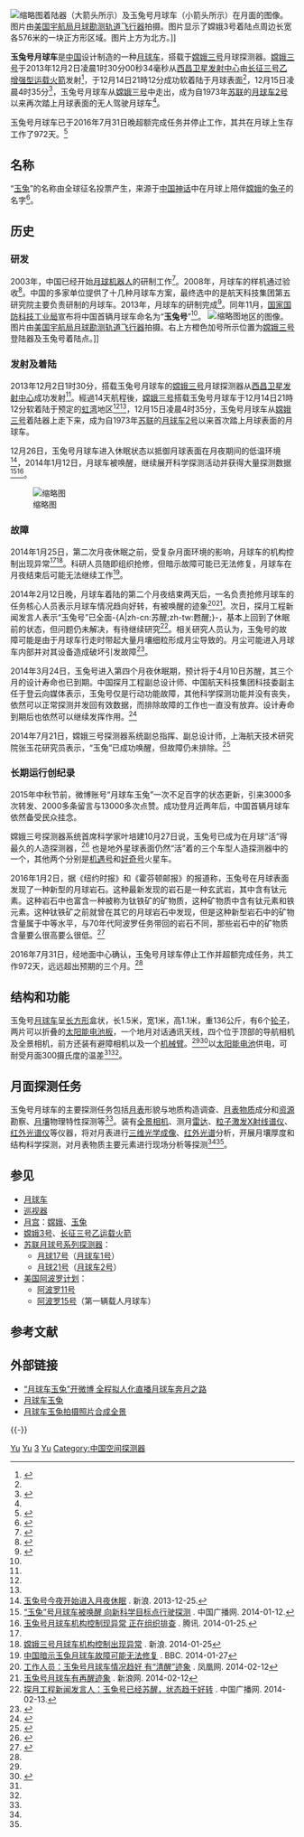{{UTC+8}}
{{Infobox Spacecraft
|Name = 玉兔号月球车
|Image = 
|Caption = 在月球表面工作中的玉兔号月球车
|Organisation = {{Flagicon|China}} [[国家航天局|国家航天局]]（CNSA）
|Major_Contractors = [[中国空间技术研究院|中国空间技术研究院]]<ref name="chinadaily01">{{cite web |url = http://www.chinadaily.com.cn/hqgj/jryw/2013-12-03/content_10726368.html |title = “嫦娥三号”登月 上海航天人介绍“玉兔号” |date = 2013-12-03 |publisher = 中国日报 |access-date = 2013-12-14 |archive-url = https://web.archive.org/web/20131214163120/http://www.chinadaily.com.cn/hqgj/jryw/2013-12-03/content_10726368.html |archive-date = 2013-12-14 |dead-url = no }}</ref>
|Mission_Type = [[月球車|月球車]]<ref>[http://www.apdnews.com/news/61661.html “玉兔号”月球车成功实施首次科学探测] {{Wayback|url=http://www.apdnews.com/news/61661.html |date=20140115103012 }}，亚太日报，2014年1月15日</ref>
|Launch Date  = 2013年12月2日
|Launch_Vehicle = [[长征三号乙运载火箭|长征三号乙增强型]]
|Launch_Site = {{flagicon|China}}[[西昌卫星发射中心|西昌卫星发射中心]]
|Mission_Duration = 預計3个月<ref name="163.com01">{{cite web|url=http://news.163.com/13/1202/04/9F2JDA9P0001124J.html|title=“玉兔号”月球车将在月面工作3个月到1年|publisher=网易|date=2013-12-02|access-date=2013-12-14|archive-url=https://web.archive.org/web/20131206135831/http://news.163.com/13/1202/04/9F2JDA9P0001124J.html|archive-date=2013-12-06|dead-url=yes}}</ref>，實際{{Age in days|2013|12|2|2016|7|31}}天，即{{Age in years, months and days|2013|12|2|2016|7|31}}(自發射)
|Mass = 136千克<ref name="xinhua01">{{cite web |url = http://news.xinhuanet.com/world/2013-12/13/c_118552981.htm |title = 走近“玉兔号”——解密我国首个月球车 |publisher = 新华网 |date = 2013-12-13 |access-date = 2013-12-14 |archive-url = https://web.archive.org/web/20131228225013/http://news.xinhuanet.com/world/2013-12/13/c_118552981.htm |archive-date = 2013-12-28 |dead-url = no }}</ref>
|Dimensions = 长1.5米，宽1米，高1.1米（太阳翼收拢状态）<ref name="xinhua01" />
<!--行星表面与月面着陆-->
|Planet = [[月球|月球]]
|Planet_Landing = 2013年12月14日<ref name="xinhua02">{{cite web|url=http://news.xinhuanet.com/mil/2013-12/14/c_118558993.htm|title=中國首次實現航天器在地外天體軟著陸|date=2013-12-14|publisher=新华网|access-date=2019-01-03|archive-url=https://web.archive.org/web/20170112185112/http://news.xinhuanet.com/mil/2013-12/14/c_118558993.htm|archive-date=2017-01-12|dead-url=no}}</ref><ref name="BBC" />
|Planet_Coords = [[雨海|雨海]]西北地区（“[[虹湾|虹湾]]着陆区”）<ref name='Landing in Mare Imbrium'>{{cite news | title = 'Remarkable' rocks within reach of Jade Rabbit rover | date = 16 December 2013 | url = http://www.bbc.co.uk/news/science-environment-25402455 | publisher = BBC | accessdate = 2013-12-18 | archive-url = https://web.archive.org/web/20131218052837/http://www.bbc.co.uk/news/science-environment-25402455 | archive-date = 2013-12-18 | dead-url = no }}</ref><ref>{{cite web | url = http://www.spaceflightnow.com/china/change3/131214landing/#.Uqzk7EAwCZA | title = China successfully lands robotic rover on the moon> | access-date = 2013-12-19 | archive-url = https://web.archive.org/web/20131220010054/http://www.spaceflightnow.com/china/change3/131214landing/#.Uqzk7EAwCZA | archive-date = 2013-12-20 | dead-url = no }}</ref><ref>{{cite web | url= http://ww2.sinaimg.cn/mw1024/5f50f3afgw1ebjm28fzibj20v31rjgvr.jpg | title= Landing map of Chang'e 3 | access-date= 2013-12-19 | archive-url= https://web.archive.org/web/20131221111011/http://ww2.sinaimg.cn/mw1024/5f50f3afgw1ebjm28fzibj20v31rjgvr.jpg | archive-date= 2013-12-21 | dead-url= yes }}</ref><ref name="xinhua03">{{cite web |url = http://news.xinhuanet.com/mil/2013-12/04/c_118413316_2.htm |title = 专家讲述“玉兔号”月球车的星际传奇 |date = 2013-12-04 |access-date = 2013-12-14 |archive-url = https://web.archive.org/web/20131228225015/http://news.xinhuanet.com/mil/2013-12/04/c_118413316_2.htm |archive-date = 2013-12-28 |dead-url = no }}</ref><ref name="BBC">{{cite web |url = http://www.bbc.co.uk/zhongwen/trad/china/2013/12/131214_china_moon.shtml |title = 「嫦娥三號」在月球成功軟著陸 |publisher = BBC |date = 2013-12-14 |access-date = 2013-12-14 |archive-url = https://web.archive.org/web/20131220195553/http://www.bbc.co.uk/zhongwen/trad/china/2013/12/131214_china_moon.shtml |archive-date = 2013-12-20 |dead-url = no }}</ref> <br> {{Lunar coords and quad cat|44.1260|N|19.5014|W}}<ref name='Landing in Mare Imbrium'/><ref>{{cite web|url=http://www.collectspace.com/news/news-121413a.html|title=China's Chang'e-3 probe and rover makes first moon landing in 37 years|access-date=2013-12-15|archive-url=https://web.archive.org/web/20131215151646/http://www.collectspace.com/news/news-121413a.html|archive-date=2013-12-15|dead-url=no}}</ref><ref>{{cite web|url=http://paper.ce.cn/jjrb/html/2013-12/15/content_181765.htm|title=嫦娥三姑娘：落月之舞惊艳四方|access-date=2013-12-15|archive-url=https://web.archive.org/web/20131215174620/http://paper.ce.cn/jjrb/html/2013-12/15/content_181765.htm|archive-date=2013-12-15|dead-url=no}}</ref>
|Planet_Depart  =
}}
[[File:Chang'e_3_landing_site.png|缩略图]]着陆器（大箭头所示）及玉兔号月球车（小箭头所示）在月面的图像。图片由[[美国宇航局|美国宇航局]][[月球勘测轨道飞行器|月球勘测轨道飞行器]]拍摄。图片显示了嫦娥3号着陆点周边长宽各576米的一块正方形区域。图片上方为北方。]]

'''玉兔号月球车'''是[[中国|中国]]设计制造的一种[[月球车|月球车]]，搭载于[[嫦娥三号|嫦娥三号]]月球探测器。[[嫦娥三号|嫦娥三号]]于2013年12月2日凌晨1时30分00秒34毫秒从[[西昌卫星发射中心|西昌卫星发射中心]]由[[长征三号乙运载火箭|长征三号乙增强型运载火箭]]发射<ref name="launch">{{Cite web |url=http://news.163.com/13/1202/02/9F2BG1N900014JB5.html |title=嫦娥三号发射全记录 |access-date=2013-12-02 |archive-url=https://web.archive.org/web/20131203043447/http://news.163.com/13/1202/02/9F2BG1N900014JB5.html |archive-date=2013-12-03 |dead-url=no }}</ref>，于12月14日21時12分成功软着陆于月球表面<ref name="xinhua02"/>，12月15日凌晨4时35分<ref>{{Cite web |url=http://news.ifeng.com/mainland/special/changesanhao/content-3/detail_2013_12/15/32134182_0.shtml |title=玉兔号踏上月球表面 六轮着地(图) |access-date=2013-12-15 |archive-url=https://web.archive.org/web/20131215022755/http://news.ifeng.com/mainland/special/changesanhao/content-3/detail_2013_12/15/32134182_0.shtml |archive-date=2013-12-15 |dead-url=no }}</ref>，玉兔号月球车从[[嫦娥三号|嫦娥三号]]中走出，成为自1973年[[苏联|苏联]]的[[月球车2号|月球车2号]]以来再次踏上月球表面的无人驾驶月球车<ref name="BBC"/>。

玉兔号月球车已于2016年7月31日晚超额完成任务并停止工作，其共在月球上生存工作了972天。<ref name=":0">{{Cite web|url=http://news.ifeng.com/a/20160802/49705178_0.shtml?_zbs_baidu_bk|title=那只小兔子休息了：官方确认月球车玉兔停止工作(图)|accessdate=2016-12-04|author=|work=凤凰网|publisher=|archive-url=https://web.archive.org/web/20161220060725/http://news.ifeng.com/a/20160802/49705178_0.shtml?_zbs_baidu_bk|archive-date=2016-12-20|dead-url=no}}</ref>

== 名称 ==
“[[玉兔|玉兔]]”的名称由全球征名投票产生，来源于[[中国神话|中国神话]]中在月球上陪伴[[嫦娥|嫦娥]]的[[兔|兔子]]的名字<ref name="chinanews">{{cite web|url=http://www.chinanews.com/mil/2013/11-26/5546137.shtml|title=嫦娥三号月球车命名“玉兔号” 经全球征名产生|publisher=中国新闻网|date=2013-11-26|access-date=2013-12-14|archive-url=https://web.archive.org/web/20131214160144/http://www.chinanews.com/mil/2013/11-26/5546137.shtml|archive-date=2013-12-14|dead-url=no}}</ref>。

== 历史 ==

=== 研发 ===
2003年，中国已经开始[[月球|月球]][[机器人|机器人]]的研制工作<ref>{{cite web |url = http://news.sina.com.cn/c/2002-10-20/1356774648.html |title = 中国月球车在秘密研制中 权威人士透露有关详情 |publisher = 新浪 |date = 2002-10-20 |accessdate = 2013-12-14 |archive-url = https://web.archive.org/web/20131214161314/http://news.sina.com.cn/c/2002-10-20/1356774648.html |archive-date = 2013-12-14 |dead-url = no }}</ref>。2008年，月球车的样机通过验收<ref>{{cite web |url = http://news.xinhuanet.com/internet/2008-04/24/content_8039102.htm |title = 中国首辆登月车工程样机通过项目验收 |publisher = 新华网 |date = 2008-04-24 |accessdate = 2013-12-14 |archive-url = https://web.archive.org/web/20080610041625/http://news.xinhuanet.com/internet/2008-04/24/content_8039102.htm |archive-date = 2008-06-10 |dead-url = no }}</ref>。中国的多家单位提供了十几种月球车方案，最终选中的是航天科技集团第五研究院主要负责研制的月球车。2013年，月球车的研制完成<ref>{{cite web |url = http://news.163.com/10/0410/13/63TNCN9A0001124J.html |title = 中国月球车制造完毕 2013年有望探月 |publisher = 网易 |date = 2010-04-10 |accessdate = 2013-12-14 |archive-url = https://web.archive.org/web/20131214160517/http://news.163.com/10/0410/13/63TNCN9A0001124J.html |archive-date = 2013-12-14 |dead-url = yes }}</ref>。同年11月，[[国家国防科技工业局|国家国防科技工业局]]宣布将中国首辆月球车命名为“'''玉兔号'''”<ref name="chinanews" />。
[[File:Sinus_Iridum,_Chang'e_3_&_Lunokhod_1_landing_sites.png|缩略图]]地区的图像。图片由[[美国宇航局|美国宇航局]][[月球勘测轨道飞行器|月球勘测轨道飞行器]]拍摄。右上方橙色加号所示位置为[[嫦娥三号|嫦娥三号]]登陆器及玉兔号着陆点。]]

=== 发射及着陆 ===
2013年12月2日1时30分，搭载玉兔号月球车的[[嫦娥三号|嫦娥三号]]月球探测器从[[西昌卫星发射中心|西昌卫星发射中心]]成功发射<ref name="launch" />。經過14天航程後，[[嫦娥三号|嫦娥三号]]搭载玉兔号月球车于12月14日21時12分软着陆于预定的[[虹湾|虹湾]]地区<ref name="BBC" /><ref name="xinhua02" />，12月15日凌晨4时35分，玉兔号月球车从[[嫦娥三号|嫦娥三号]]着陆器上走下来，成为自1973年[[苏联|苏联]]的[[月球车2号|月球车2号]]以来首次踏上月球表面的月球车。

12月26日，玉兔号月球车进入休眠状态以抵御月球表面在月夜期间的低温环境<ref>[http://tech.sina.com.cn/d/2013-12-25/11419039943.shtml 玉兔号今夜开始进入月夜休眠] {{Wayback|url=http://tech.sina.com.cn/d/2013-12-25/11419039943.shtml |date=20140202190548 }}. 新浪. 2013-12-25.</ref>，2014年1月12日，月球车被唤醒，继续展开科学探测活动并获得大量探测数据<ref>[http://china.cnr.cn/yaowen/201401/t20140112_514630008.shtml “玉兔”号月球车被唤醒 向新科学目标点行驶探测] {{Wayback|url=http://china.cnr.cn/yaowen/201401/t20140112_514630008.shtml |date=20140223071047 }}. 中国广播网. 2014-01-12.</ref><ref name="QQ140125">[http://news.qq.com/a/20140125/005836.htm 玉兔号月球车机构控制现异常 正在组织排查] {{Wayback|url=http://news.qq.com/a/20140125/005836.htm |date=20140202163621 }}. 腾讯. 2014-01-25.</ref>。

[[File:Driving_Distances_on_Mars_and_the_Moon.png|缩略图]]

=== 故障 ===
2014年1月25日，第二次月夜休眠之前，受复杂月面环境的影响，月球车的机构控制出现异常<ref name="QQ140125" /><ref>[http://news.sina.com.cn/c/2014-01-25/102929342583.shtml 嫦娥三号月球车机构控制出现异常] {{Wayback|url=http://news.sina.com.cn/c/2014-01-25/102929342583.shtml |date=20140128071049 }}. 新浪. 2014-01-25</ref>。科研人员随即组织抢修，但暗示故障可能已无法修复，月球车在月夜结束后可能无法继续工作<ref>[http://www.bbc.co.uk/zhongwen/simp/china/2014/01/140127_yutu.shtml 中国暗示玉兔月球车故障可能无法修复] {{Wayback|url=http://www.bbc.co.uk/zhongwen/simp/china/2014/01/140127_yutu.shtml |date=20140130095029 }}. BBC. 2014-01-27</ref>。

2014年2月12日晚，月球车着陆的第二个月夜结束两天后，一名负责抢修月球车的任务核心人员表示月球车情况趋向好转，有被唤醒的迹象<ref>[http://news.ifeng.com/mainland/special/changesanhao/content-3/detail_2014_02/12/33748531_0.shtml 工作人员：玉兔号月球车情况趋好 有“清醒”迹象] {{Wayback|url=http://news.ifeng.com/mainland/special/changesanhao/content-3/detail_2014_02/12/33748531_0.shtml |date=20181127193838 }}. 凤凰网. 2014-02-12</ref><ref>[http://news.sina.com.cn/c/2014-02-12/212229448547.shtml 玉兔号月球车有再醒迹象] {{Wayback|url=http://news.sina.com.cn/c/2014-02-12/212229448547.shtml |date=20181127193838 }}. 新浪网. 2014-02-12</ref>。次日，探月工程新闻发言人表示“玉兔号”已全面-{A|zh-cn:苏醒;zh-tw:甦醒;}-，基本上回到了休眠前的状态，但问题仍未解决，有待继续研究<ref>[http://china.cnr.cn/news/201402/t20140213_514837201.shtml 探月工程新闻发言人：玉兔号已经苏醒，状态趋于好转] {{Wayback|url=http://china.cnr.cn/news/201402/t20140213_514837201.shtml |date=20160306120816 }}. 中国广播网. 2014-02-13.</ref>。相关研究人员认为，玉兔号的故障可能是由于月球车行走时带起大量月壤细粒形成月尘导致的。月尘可能进入月球车内部并对其设备造成破坏引发故障<ref>{{cite web|url=http://news.xinhuanet.com/yzyd/tech/20140222/c_119455363.htm|title=月球车玉兔号故障后自主唤醒 “病因”或为月尘|publisher=新华网|date=2014-02-22|deadurl=yes|archiveurl=https://archive.today/20140222145012/http://news.xinhuanet.com/yzyd/tech/20140222/c_119455363.htm|archivedate=2014-02-22|access-date=2014-02-22}}</ref>。

2014年3月24日，玉兔号进入第四个月夜休眠期，预计将于4月10日苏醒，其三个月的设计寿命也已到期。中国探月工程副总设计师、中国航天科技集团科技委副主任于登云向媒体表示，玉兔号仅是行动功能故障，其他科学探测功能并没有丧失，依然可以正常探测并发回有效数据，而排除故障的工作也一直没有放弃。设计寿命到期后也依然可以继续发挥作用。<ref>{{cite web|url=http://news.sina.com.cn/c/2014-04-01/043029836278.shtml|title=玉兔号设计寿命已满:除了无法行走其余都正常|work=新浪|date=2014-04-01|access-date=2019-01-03|archive-url=https://web.archive.org/web/20171116100328/http://news.sina.com.cn/c/2014-04-01/043029836278.shtml|archive-date=2017-11-16|dead-url=no}}</ref>

2014年7月21日，嫦娥三号探测器系统副总指挥、副总设计师，上海航天技术研究院张玉花研究员表示，“玉兔”已成功唤醒，但故障仍未排除。<ref>{{cite web|url=http://epaper.jinghua.cn/html/2014-07/21/content_107520.htm|title=“玉兔”已唤醒带“伤”作业|work=京华时报|date=2014-07-21|deadurl=yes|archiveurl=https://web.archive.org/web/20140808045258/http://epaper.jinghua.cn/html/2014-07/21/content_107520.htm|archivedate=2014-08-08|access-date=2014-08-01}}</ref>

=== 长期运行创纪录 ===
2015年中秋节前，微博账号“月球车玉兔”一次不足百字的状态更新，引来3000多次转发、2000多条留言与13000多次点赞。成功登月近两年后，中国首辆月球车依然备受民众挂念。

嫦娥三号探测器系统首席科学家叶培建10月27日说，玉兔号已成为在月球“活”得最久的人造探测器，<ref>{{cite web|url=http://www.edu.cn/rd/kexuetansuo/zui_xin_dong_tai/yun_shu_gong_jv/201510/t20151030_1332859.shtml|title=玉兔号成为在月球“活”得最久的人造探测器|work=新华网、中国教育和科研计算机网|date=2015-10-30|access-date=2019-01-03|archive-url=https://web.archive.org/web/20171016043038/http://www.edu.cn/rd/kexuetansuo/zui_xin_dong_tai/yun_shu_gong_jv/201510/t20151030_1332859.shtml|archive-date=2017-10-16|dead-url=no}}</ref> 也是地外星球表面仍然“活”着的三个车型人造探测器中的一个，其他两个分别是[[机遇号|机遇号]]和[[好奇号|好奇号]]火星车。

2016年1月2日，据《纽约时报》和《霍芬顿邮报》的报道称，玉兔号在月球表面发现了一种新型的月球岩石。这种最新发现的岩石是一种玄武岩，其中含有钛元素。这种岩石中也富含一种被称为钛铁矿的矿物质，这种矿物质中含有钛元素和铁元素。这种钛铁矿之前就曾在其它的月球岩石中发现，但是这种新型岩石中的矿物含量属于中等水平，与70年代阿波罗任务带回的岩石不同，那些岩石中的矿物质含量要么很高要么很低。<ref>{{cite web|url=http://tech.qq.com/a/20160102/005744.htm|title=月球表面发现新型岩石，玉兔号功不可没|work=腾讯太空|date=2016-01-02|access-date=2019-01-03|archive-url=https://web.archive.org/web/20181220013237/http://tech.qq.com/a/20160102/005744.htm|archive-date=2018-12-20|dead-url=no}}</ref>

2016年7月31日，经地面中心确认，玉兔号月球车停止工作并超额完成任务，共工作972天，远远超出预期的三个月。<ref name=":0" />

== 结构和功能 ==
玉兔号[[月球车|月球车]]呈[[矩形|长方形]]盒状，长1.5米，宽1米，高1.1米，重136公斤，有6个[[轮子|轮子]]，两片可以折叠的[[太阳能电池板|太阳能电池板]]，一个地月对话通讯天线，四个位于顶部的导航相机及全景相机，前方还装有避障相机以及一个[[机械臂|机械臂]]。<ref name="xinhua03" /><ref name="A01">{{Cite web |url=http://www.news365.com.cn/xwzx/gd/201312/t20131202_1730847.html |title=月球车“玉兔号”：耐300度温差 自主避障碍 |access-date=2013-12-02 |archive-date=2021-07-25 |archive-url=https://web.archive.org/web/20210725025023/http://www.news365.com.cn/xwzx/gd/201312/t20131202_1730847.html |dead-url=yes }}</ref>以[[太阳能电池|太阳能电池]]供电，可耐受月面300摄氏度的温差<ref name="xinhua01"/><ref name="xinhua03" />。

== 月面探测任务 ==
玉兔号月球车的主要探测任务包括[[月表|月表]]形貌与地质构造调查、[[月表|月表]][[物质|物质]]成分和[[资源|资源]]勘察、[[月壤|月壤]]物理特性探测等<ref name="xinhua01" />。装有[[全景相机|全景相机]]、测月[[雷达|雷达]]、[[粒子激发X射线谱仪|粒子激发X射线谱仪]]、[[红外光谱仪|红外光谱仪]]等仪器，将对月表进行[[三维光学成像|三维光学成像]]、[[红外光谱|红外光谱]]分析，开展月壤厚度和结构科学探测，对月表物质主要元素进行现场分析等探测<ref name="xinhua01" /><ref name="xinhua03" />。

== 参见 ==
{{Portal box|月球|航天|機器人}}
* [[月球车|月球车]]
* [[巡视器|巡视器]]
* [[月宫|月宫]]：[[嫦娥|嫦娥]]、[[玉兔|玉兔]]
* [[嫦娥3号|嫦娥3号]]、[[长征三号乙运载火箭|长征三号乙运载火箭]]
* [[苏联|苏联]][[月球号系列探测器|月球号系列探测器]]：
** [[月球17号|月球17号]]（[[月球车1号|月球车1号]]）
** [[月球21号|月球21号]]（[[月球车2号|月球车2号]]）
* [[美国|美国]][[阿波罗计划|阿波罗计划]]：
** [[阿波罗11号|阿波罗11号]]
** [[阿波罗15号|阿波罗15号]]（第一辆载人月球车）

== 参考文献 ==
{{Reflist|30em}}

== 外部链接 ==
* [http://www.guancha.cn/Science/2013_12_02_189771.shtml “月球车玉兔”开微博 全程拟人化直播月球车奔月之路]{{Wayback|url=http://www.guancha.cn/Science/2013_12_02_189771.shtml |date=20140106034827 }}
* [http://weibo.com/u/3926428816 月球车玉兔]{{Wayback|url=http://weibo.com/u/3926428816 |date=20171015015648 }}
* [http://720yun.com/t/70b2cjpvwur?pano_id=279872 月球车玉兔拍摄照片合成全景]{{Wayback|url=http://720yun.com/t/70b2cjpvwur?pano_id=279872 |date=20170114122358 }}
{{-}}
{{中国探月工程}}
{{中华人民共和国航天}}
{{月球任务}}

[[Category:2013年中国航天|Yu]]
[[Category:2013年月球|Yu]]
[[Category:嫦娥工程|3]]
[[Category:月球车|Yu]]
[[Category:中国空间探测器|Category:中国空间探测器]]